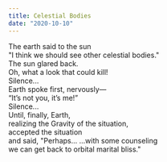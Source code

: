 ```yaml
---
title: Celestial Bodies
date: "2020-10-10"
---
```


The earth said to the sun  
"I think we should see other celestial bodies."  
The sun glared back.  
Oh, what a look that could kill!  
Silence...  
Earth spoke first, nervously—  
“It’s not you, it’s me!”  
Silence...  
Until, finally, Earth,  
realizing the Gravity of the situation,  
accepted the situation  
and said, "Perhaps...
...with some counseling  
we can get back to orbital marital bliss."  